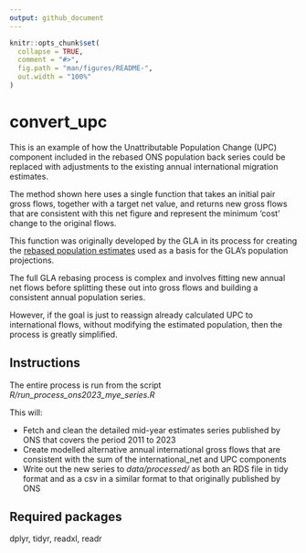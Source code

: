 ```yaml
---
output: github_document
---
```


<!-- README.md is generated from README.Rmd. Please edit that file -->

```r
knitr::opts_chunk$set(
  collapse = TRUE,
  comment = "#>",
  fig.path = "man/figures/README-",
  out.width = "100%"
)
```

# convert_upc

This is an example of how the Unattributable Population Change (UPC) component included in the rebased ONS population back series could be replaced with adjustments to the existing annual international migration estimates.

The method shown here uses a single function that takes an initial pair gross flows, together with a target net value, and returns new gross flows that are consistent with this net figure and represent the minimum 'cost' change to the original flows. 

This function was originally developed by the GLA in its process for creating the [rebased population estimates](https://data.london.gov.uk/dataset/modelled-population-backseries) used as a basis for the GLA's population projections.  

The full GLA rebasing process is complex and involves fitting new annual net flows before splitting these out into gross flows and building a consistent annual population series. 

However, if the goal is just to reassign already calculated UPC to international flows, without modifying the estimated population, then the process is greatly simplified.

## Instructions

The entire process is run from the script *R/run_process_ons2023_mye_series.R*

This will:

* Fetch and clean the detailed mid-year estimates series published by ONS that covers the period 2011 to 2023 
* Create modelled alternative annual international gross flows that are consistent with the sum of the international_net and UPC components
* Write out the new series to *data/processed/* as both an RDS file in tidy format and as a csv in a similar format to that originally published by ONS

## Required packages

dplyr, tidyr, readxl, readr

